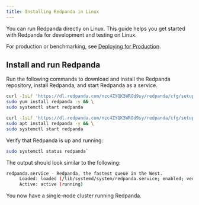 ```yaml
---
title: Installing Redpanda in Linux
---
```


<head>
    <meta name="title" content="Linux Quick Start Guide | Redpanda Docs"/>
    <meta name="description" content="Linux quick start guide."/>
</head>


You can run Redpanda directly on Linux. This guide helps you get started with Redpanda for development and testing on Linux.

For production or benchmarking, see [Deploying for Production](../../deployment/production-deployment).

## Install and run Redpanda

Run the following commands to download and install the Redpanda repository, install Redpanda, and start Redpanda as a service.

<Tabs>
<TabItem value="fedora" label="Fedora/RedHat" default>

  ```bash
  curl -1sLf 'https://dl.redpanda.com/nzc4ZYQK3WRGd9sy/redpanda/cfg/setup/bash.rpm.sh' | sudo -E bash && \
  sudo yum install redpanda -y && \
  sudo systemctl start redpanda
  ```

</TabItem>
<TabItem value="debian" label="Debian/Ubuntu" default>

```bash
curl -1sLf 'https://dl.redpanda.com/nzc4ZYQK3WRGd9sy/redpanda/cfg/setup/bash.deb.sh' | sudo -E bash && \
sudo apt install redpanda -y && \
sudo systemctl start redpanda
```

</TabItem>
</Tabs>

Verify that Redpanda is up and running: 

```bash
sudo systemctl status redpanda`
```

The output should look similar to the following:

```bash
redpanda.service - Redpanda, the fastest queue in the West.
     Loaded: loaded (/lib/systemd/system/redpanda.service; enabled; vendor preset: enabled)
     Active: active (running)
```

You now have a single-node cluster running Redpanda.

